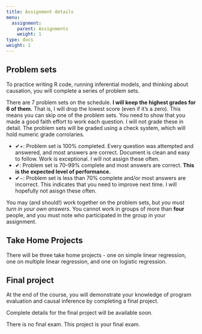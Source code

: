 ```yaml
---
title: Assignment details
menu:
  assignment:
    parent: Assignments
    weight: 1
type: docs
weight: 1
---
```



## Problem sets

To practice writing R code, running inferential models, and thinking about causation, you will complete a series of problem sets. 

There are 7 problem sets on the schedule. **I will keep the highest grades for 6 of them.** That is, I will drop the lowest score (even if it's a zero). This means you can skip one of the problem sets. You need to show that you made a good faith effort to work each question. I will not grade these in detail. The problem sets will be graded using a check system, which will hold numeric grade corrolaries.

- ✔+: Problem set is 100% completed. Every question was attempted and answered, and most answers are correct. Document is clean and easy to follow. Work is exceptional. I will not assign these often.
- ✔:  Problem set is 70–99% complete and most answers are correct. **This is the expected level of performance.**
- ✔−: Problem set is less than 70% complete and/or most answers are incorrect. This indicates that you need to improve next time. I will hopefully not asisgn these often.

You may (and should!) work together on the problem sets, but *you must turn in your own answers.* You cannot work in groups of more than **four** people, and you must note who participated in the group in your assignment.


## Take Home Projects 

There will be three take home projects - one on simple linear regression, one on multiple linear regression, and one on logistic regression.


## Final project

At the end of the course, you will demonstrate your knowledge of program evaluation and causal inference by completing a final project.

Complete details for the final project will be available soon.

There is no final exam. This project is your final exam.
